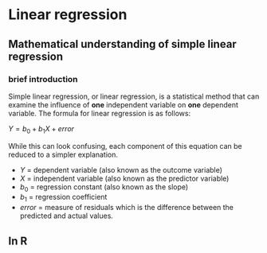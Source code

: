 # Linear regression

## Mathematical understanding of simple linear regression

### brief introduction

Simple linear regression, or linear regression, is a statistical method that can examine the influence of **one** independent variable on **one** dependent variable. The formula for linear regression is as follows:

$Y = b_{0} + b_{1}X + error$

While this can look confusing, each component of this equation can be reduced to a simpler explanation. 

- $Y$ = dependent variable (also known as the outcome variable)
- $X$ = independent variable (also known as the predictor variable)
- $b_{0}$ = regression constant (also known as the slope)
- $b_{1}$ = regression coefficient
- $error$ = measure of residuals which is the difference between the predicted and actual values.










## In R

